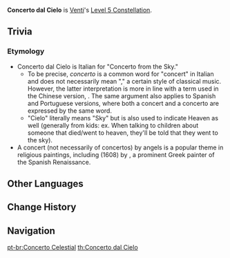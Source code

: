 {{Constellation Infobox
|image       = Constellation Concerto dal Cielo.png
|description = Increases the Level of [[Skyward Sonnet]] by 3.<br />Maximum upgrade level is 15.
|level       = 5
|character   = Venti
|utility1    = Talent Level Increase
|utility2    = Elemental Skill Level Increase
}}
'''Concerto dal Cielo''' is [[Venti]]'s [[Level 5 Constellation]].
<!--
==Gameplay Notes==
-->
==Trivia==
===Etymology===
* Concerto dal Cielo is Italian for "Concerto from the Sky."
** To be precise, ''concerto'' is a common word for "concert" in Italian and does not necessarily mean "{{w|concerto}}," a certain style of classical music. However, the latter interpretation is more in line with a term used in the Chinese version, {{lang|''xiézòu''|zh=协奏|zh_tl=concerto}}. The same argument also applies to Spanish and Portuguese versions, where both a concert and a concerto are expressed by the same word.
** "Cielo" literally means "Sky" but is also used to indicate Heaven as well (generally from kids: ex. When talking to children about someone that died/went to heaven, they'll be told that they went to the sky).
* A concert (not necessarily of concertos) by angels is a popular theme in religious paintings, including ''{{w|Concert of Angels}}'' (1608) by {{w|El Greco}}, a prominent Greek painter of the Spanish Renaissance.

==Other Languages==
{{Other Languages
|en      = Concerto dal Cielo
|en_lang = it
|en_tl   = Concerto from the Sky
|en_note = See the [[#Etymology|Etymology section]].
|zhs     = 高天的协奏
|zhs_rm  = Gāotiān de Xiézòu
|zht     = 高天的協奏
|zht_rm  = Gāotiān de Xiézòu
|zh_tl   = Concerto of High Heaven
|ja      = 高天の協奏
|ja_rm   = Kouten no Kyousou
|ja_tl   = Ensemble of High Heaven
|ja_note = Probably it is intended to mean {{lang|''Kouten no Kyousou-kyoku''|ja=高天の協奏曲|ja_tl=Concerto of High Heaven}} but shortened to match the Chinese rendering.
|ko      = 높은 하늘의 협주
|ko_rm   = Noppeun Haneul-ui Hyeopju
|ko_tl   = Concerto of High Sky
|es      = Concierto celestial
|es_tl   = Celestial Concerto<ref group="•" name="ES-PT">'''ES & PT:''' See the [[#Etymology|Etymology section]].</ref>
|fr      = Concerto céleste
|fr_tl   = Celestial Concerto
|ru      = Небесная гармония
|ru_tl   = Heavenly Harmony
|th      = Concerto dal Cielo
|vi      = Hợp Tấu Trời Cao
|vi_tl   = Concert of High Heaven
|de      = Concerto dal Cielo
|id      = Concerto dal Cielo
|pt      = Concerto Celestial
|pt_tl   = Celestial Concerto<ref group="•" name="ES-PT" />
}}

==Change History==
{{Change History|1.0}}

==Navigation==
{{Talent Navbox|Venti}}
[[pt-br:Concerto Celestial]]
[[th:Concerto dal Cielo]]
